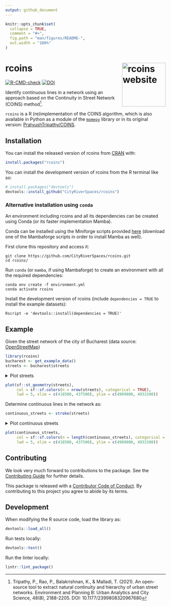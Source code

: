```yaml
---
output: github_document
---
```


<!-- README.md is generated from README.Rmd. Please edit that file -->

```r
knitr::opts_chunk$set(
  collapse = TRUE,
  comment = "#>",
  fig.path = "man/figures/README-",
  out.width = "100%"
)
```

# rcoins <a href="https://cityriverspaces.github.io/rcoins/"><img src="man/figures/logo.png" align="right" height="137" alt="rcoins website" /></a>

<!-- badges: start -->
[![R-CMD-check](https://github.com/CityRiverSpaces/rcoins/actions/workflows/R-CMD-check.yaml/badge.svg)](https://github.com/CityRiverSpaces/rcoins/actions/workflows/R-CMD-check.yaml)
[![DOI](https://zenodo.org/badge/DOI/10.5281/zenodo.14501804.svg)](https://doi.org/10.5281/zenodo.14501804)
<!-- badges: end -->

Identify continuous lines in a network using an approach based on the Continuity in Street Network (COINS) method[^1].

`rcoins` is a R (re)implementation of the COINS algorithm, which is also available in Python as a module of the [`momepy`](https://docs.momepy.org/en/latest/api/momepy.COINS.html) library or in its original version: [PratyushTripathy/COINS](https://github.com/PratyushTripathy/COINS).

[^1]: Tripathy, P., Rao, P., Balakrishnan, K., & Malladi, T. (2021). An open-source tool to extract natural continuity and hierarchy of urban street networks. Environment and Planning B: Urban Analytics and City Science, 48(8), 2188-2205. DOI: 10.1177/2399808320967680

## Installation

You can install the released version of rcoins from
[CRAN](https://cran.r-project.org) with:

``` r
install.packages("rcoins")
```

You can install the development version of rcoins from the R terminal like so:

``` r
# install.packages("devtools")
devtools::install_github("CityRiverSpaces/rcoins")
```

### Alternative installation using `conda`

An environment including rcoins and all its dependencies can be created using Conda (or its faster implementation Mamba).

Conda can be installed using the Miniforge scripts provided [here](https://conda-forge.org/miniforge/) (download one of the Mambaforge scripts in order to install Mamba as well).

First clone this repository and access it:

``` shell
git clone https://github.com/CityRiverSpaces/rcoins.git
cd rcoins/
```

Run `conda` (or `mamba`, if using Mambaforge) to create an environment with all the required dependencies:

``` shell
conda env create -f environment.yml
conda activate rcoins
```

Install the development version of rcoins (include `dependencies = TRUE` to install the example datasets):

``` shell
Rscript -e 'devtools::install(dependencies = TRUE)'
```

## Example

Given the street network of the city of Bucharest (data source: [OpenStreetMap][osm])

```r
library(rcoins)
bucharest <- get_example_data()
streets <- bucharest$streets
```

<details>

<summary> Plot streets </summary>
  
```r
plot(sf::st_geometry(streets),
     col = sf::sf.colors(n = nrow(streets), categorical = TRUE),
     lwd = 5, xlim = c(418500, 437500), ylim = c(4909800, 4931500))
```

</details>

```r
plot(sf::st_geometry(streets),
     col = sf::sf.colors(n = nrow(streets), categorical = TRUE),
     lwd = 5, xlim = c(418500, 437500), ylim = c(4909800, 4931500))
```

Determine continuous lines in the network as:

```r
continuous_streets <- stroke(streets)
```

<details>

<summary> Plot continuous streets </summary>

```r
plot(continuous_streets,
     col = sf::sf.colors(n = length(continuous_streets), categorical = TRUE),
     lwd = 5, xlim = c(418500, 437500), ylim = c(4909800, 4931500))
```

</details>

```r
plot(continuous_streets,
     col = sf::sf.colors(n = length(continuous_streets), categorical = TRUE),
     lwd = 5, xlim = c(418500, 437500), ylim = c(4909800, 4931500))
```

[osm]: https://www.openstreetmap.org/

## Contributing

We look very much forward to contributions to the package. See the [Contributing Guide](https://github.com/CityRiverSpaces/rcoins/blob/main/.github/CONTRIBUTING.md) for further details.

This package is released with a [Contributor Code of Conduct](https://github.com/CityRiverSpaces/rcoins/blob/main/.github/CODE_OF_CONDUCT.md). By contributing to this project you agree to abide by its terms.

## Development

When modifying the R source code, load the library as:

``` r
devtools::load_all()
```

Run tests locally:

``` r
devtools::test()
```

Run the linter locally:

``` r
lintr::lint_package()
```

